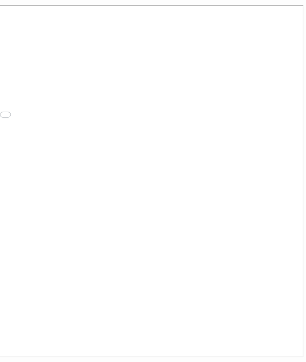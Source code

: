 <div style= "float:right;position: relative; top: 50px; right: -220px">
<iframe src="projects/Ind_Proj_Stavros_Tsentemeidis.html" width="1300" height="1100"></iframe>
</div>